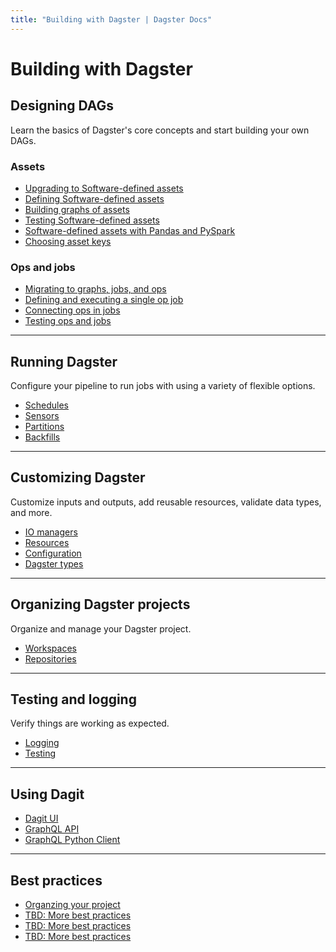 ```yaml
---
title: "Building with Dagster | Dagster Docs"
---
```


# Building with Dagster

<!-- 
- [Get the basics](#getting-the-basics)
- [Run Dagster](#running-dagster)
- [Organize your Dagster project](#organizing-dagster-projects)
- [Customize Dagster](#customizing-dagster)
- [Test and log](#testing-and-logging) -->

## Designing DAGs

Learn the basics of Dagster's core concepts and start building your own DAGs.

### Assets

<div class="category-container">
  <div class="category-inner-container">
    <ul class="article-list">
      <li>
        <a href="/guides/dagster/enriching-with-software-defined-assets">
          Upgrading to Software-defined assets
        </a>
      </li>
      <li>
        <a href="/guides/assets/defining-an-asset">
          Defining Software-defined assets
        </a>
      </li>
      <li>
        <a href="/guides/assets/asset-graph">Building graphs of assets</a>
      </li>
      <li>
        <a href="/guides/assets/testing-assets">
          Testing Software-defined assets
        </a>
      </li>
      <li>
        <a href="/guides/dagster/software-defined-assets">
          Software-defined assets with Pandas and PySpark
        </a>
      </li>
      <li>
        <a href="/guides/dagster/software-defined-assets">
          Choosing asset keys
        </a>
      </li>
    </ul>
  </div>
</div>

### Ops and jobs

<div class="category-container">
  <div class="category-inner-container">
    <ul class="article-list">
      <li>
        <a href="/guides/dagster/graph_job_op">
          Migrating to graphs, jobs, and ops
        </a>
      </li>
      <li>
        <a href="/guides/ops-jobs/single-op-job">
          Defining and executing a single op job
        </a>
      </li>
      <li>
        <a href="/guides/ops-jobs/connecting-ops">Connecting ops in jobs</a>
      </li>
      <li>
        <a href="/guides/ops-jobs/testable">Testing ops and jobs</a>
      </li>
    </ul>
  </div>
</div>

---

## Running Dagster

Configure your pipeline to run jobs with using a variety of flexible options.

<div class="category-container">
  <div class="category-inner-container">
    <ul class="article-list">
      <li>
        <a href="/guides/dagster/graph_job_op">Schedules</a>
      </li>
      <li>
        <a href="/guides/ops-jobs/single-op-job">Sensors</a>
      </li>
      <li>
        <a href="/guides/ops-jobs/connecting-ops">Partitions</a>
      </li>
      <li>
        <a href="/guides/ops-jobs/testable">Backfills</a>
      </li>
    </ul>
  </div>
</div>

---

## Customizing Dagster

Customize inputs and outputs, add reusable resources, validate data types, and more.

<div class="category-container">
  <div class="category-inner-container">
    <ul class="article-list">
      <li>
        <a href="/guides/dagster/graph_job_op">IO managers</a>
      </li>
      <li>
        <a href="/guides/ops-jobs/single-op-job">Resources</a>
      </li>
      <li>
        <a href="/guides/ops-jobs/connecting-ops">Configuration</a>
      </li>
      <li>
        <a href="/guides/ops-jobs/testable">Dagster types</a>
      </li>
    </ul>
  </div>
</div>

---

## Organizing Dagster projects

Organize and manage your Dagster project.

<div class="category-container">
  <div class="category-inner-container">
    <ul class="article-list">
      <li>
        <a href="/guides/dagster/graph_job_op">Workspaces</a>
      </li>
      <li>
        <a href="/guides/ops-jobs/single-op-job">Repositories</a>
      </li>
    </ul>
  </div>
</div>

---

## Testing and logging

Verify things are working as expected.

<div class="category-container">
  <div class="category-inner-container">
    <ul class="article-list">
      <li>
        <a href="/guides/dagster/graph_job_op">Logging</a>
      </li>
      <li>
        <a href="/guides/ops-jobs/single-op-job">Testing</a>
      </li>
    </ul>
  </div>
</div>

---

## Using Dagit

<div class="category-container">
  <div class="category-inner-container">
    <ul class="article-list">
      <li>
        <a href="/building/understanding-dagster/dagit/dagit">Dagit UI</a>
      </li>
      <li>
        <a href="/building/understanding-dagster/dagit/graphql">GraphQL API</a>
      </li>
      <li>
        <a href="/building/understanding-dagster/dagit/graphql-client">
          GraphQL Python Client
        </a>
      </li>
    </ul>
  </div>
</div>

---

## Best practices

<div class="category-container">
  <div class="category-inner-container">
    <ul class="article-list">
      <li>
        <a href="/guides/dagster/enriching-with-software-defined-assets">
          Organzing your project
        </a>
      </li>
      <li>
        <a href="/guides/dagster/software-defined-assets">
          TBD: More best practices
        </a>
      </li>
      <li>
        <a href="/guides/dagster/software-defined-assets">
          TBD: More best practices
        </a>
      </li>
      <li>
        <a href="/guides/dagster/software-defined-assets">
          TBD: More best practices
        </a>
      </li>
    </ul>
  </div>
</div>